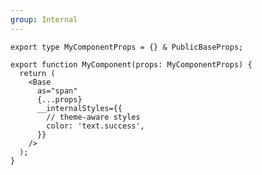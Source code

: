```yaml
---
group: Internal
---
```


```tsx
export type MyComponentProps = {} & PublicBaseProps;

export function MyComponent(props: MyComponentProps) {
  return (
    <Base
      as="span"
      {...props}
      __internalStyles={{
        // theme-aware styles
        color: 'text.success',
      }}
    />
  );
}
```
